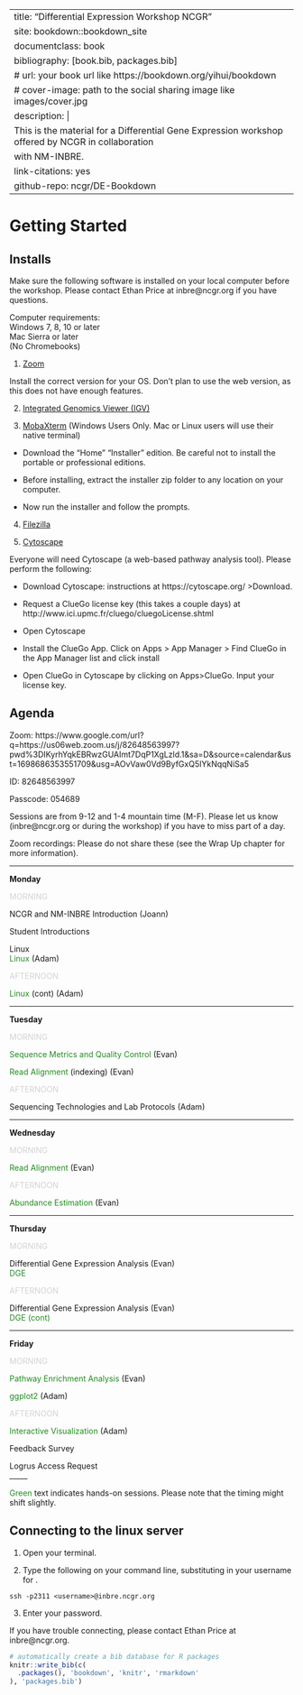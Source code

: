 
---
title: "Differential Expression Workshop NCGR"
site: bookdown::bookdown_site
documentclass: book
bibliography: [book.bib, packages.bib]
# url: your book url like https://bookdown.org/yihui/bookdown
# cover-image: path to the social sharing image like images/cover.jpg
description: |
  This is the material for a Differential Gene Expression workshop offered by NCGR in collaboration
  with NM-INBRE.
link-citations: yes
github-repo: ncgr/DE-Bookdown
---

# Getting Started

## Installs

Make sure the following software is installed on your local computer before the workshop. Please contact Ethan Price at inbre\@ncgr.org if you have questions.


Computer requirements:\
Windows 7, 8, 10 or later \
Mac Sierra or later\
(No Chromebooks) 


1. [Zoom](https://zoom.us/download)

Install the correct version for your OS. Don't plan to use the web version, as this does not have enough features. 

2. [Integrated Genomics Viewer (IGV)](https://software.broadinstitute.org/software/igv/download)

3. [MobaXterm](https://mobaxterm.mobatek.net/download.html) (Windows Users Only. Mac or Linux users will use their native terminal)

* Download the "Home" "Installer" edition.  Be careful not to install the portable or professional editions.  

* Before installing, extract the installer zip folder to any location on your computer.  

* Now run the installer and follow the prompts.

4. [Filezilla](https://filezilla-project.org/)

5. [Cytoscape](https://cytoscape.org/)

Everyone will need Cytoscape (a web-based pathway analysis tool).  Please perform the following:

* Download Cytoscape: instructions at https://cytoscape.org/ >Download. 

* Request a ClueGo license key (this takes a couple days) at http://www.ici.upmc.fr/cluego/cluegoLicense.shtml

* Open Cytoscape 

* Install the ClueGo App. Click on Apps > App Manager > Find ClueGo in the App Manager list and click install 

* Open ClueGo in Cytoscape by clicking on Apps>ClueGo. Input your license key.


## Agenda


Zoom: https://www.google.com/url?q=https://us06web.zoom.us/j/82648563997?pwd%3DIKyrhYqkEBRwzGUAImt7DqP1XgLzld.1&sa=D&source=calendar&ust=1698686353551709&usg=AOvVaw0Vd9ByfGxQ5IYkNqqNiSa5

ID: 82648563997

Passcode: 054689

Sessions are from 9-12 and 1-4 mountain time (M-F). Please let us know (inbre@ncgr.org or during the workshop) if you have to miss part of a day.

Zoom recordings:
Please do not share these (see the Wrap Up chapter for more information).

_____


**Monday**

<span style="color: lightgray;">MORNING</span>\

NCGR and NM-INBRE Introduction (Joann)\

Student Introductions\
 

Linux\
<span style="color: forestgreen;">Linux</span> (Adam)


<span style="color: lightgray;">AFTERNOON</span>\


<span style="color: forestgreen;">Linux</span> (cont) (Adam)


_____

**Tuesday**

<span style="color: lightgray;">MORNING</span>\

<span style="color: forestgreen;">Sequence Metrics and Quality Control</span> (Evan)\

<span style="color: forestgreen;">Read Alignment</span> (indexing) (Evan)\


<span style="color: lightgray;">AFTERNOON</span>\

Sequencing Technologies and Lab Protocols (Adam)


_____

**Wednesday**

<span style="color: lightgray;">MORNING</span>\

<span style="color: forestgreen;">Read Alignment</span> (Evan)\

<span style="color: lightgray;">AFTERNOON</span>\

<span style="color: forestgreen;">Abundance Estimation</span> (Evan)\ 


_____

**Thursday**

<span style="color: lightgray;">MORNING</span>\


Differential Gene Expression Analysis (Evan)\
<span style="color: forestgreen;">DGE</span>


<span style="color: lightgray;">AFTERNOON</span>\

Differential Gene Expression Analysis (Evan) \
<span style="color: forestgreen;">DGE (cont)</span>


_____

**Friday**

<span style="color: lightgray;">MORNING</span>\

<span style="color: forestgreen;">Pathway Enrichment Analysis</span> (Evan)\

<span style="color: forestgreen;">ggplot2</span> (Adam)\


<span style="color: lightgray;">AFTERNOON</span>\

<span style="color: forestgreen;">Interactive Visualization</span> (Adam)\

Feedback Survey\

Logrus Access Request\
_____

<span style="color: forestgreen;">Green</span> text indicates hands-on sessions. Please note that the timing might shift slightly.


## Connecting to the linux server

1. Open your terminal.

2. Type the following on your command line, substituting in your username for <username>.

```
ssh -p2311 <username>@inbre.ncgr.org
```

3. Enter your password.

If you have trouble connecting, please contact Ethan Price at inbre\@ncgr.org.



```r
# automatically create a bib database for R packages
knitr::write_bib(c(
  .packages(), 'bookdown', 'knitr', 'rmarkdown'
), 'packages.bib')
```
